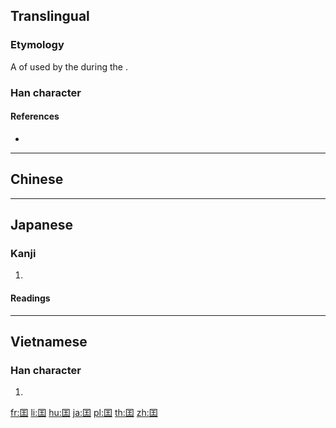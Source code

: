 {{character info/new}}
{{also|國|国}}
==Translingual==

===Etymology===
A {{w|variant Chinese character|variant form}} of {{m|mul|国}} used by the {{w|Taiping Heavenly Kingdom}} during the {{w|Qing Dynasty}}.

===Han character===
{{Han char|rn=31|rad=囗|as=04|sn=7|four=|canj=WMG|ids=⿴囗王}}

====References====
* {{Han ref|kx=0217.190|dkj=04716|dj=0445.020|hdz=10713.100|uh=56EF}}

----

==Chinese==
{{zh-see|國|o}}

----

==Japanese==

===Kanji===
{{ja-kanji|grade=uc|rs=囗04}}

# {{lb|ja|uncommon}} {{alternative form of|国|lang=ja}}

====Readings====
{{ja-readings
|goon=[[こく]] (koku)
|kanon=[[こく]] (koku)
|kun=[[くに]] (kuni)
}}

----

==Vietnamese==

===Han character===
{{vi-hantu|[[quốc]]|rs=囗04}}

# {{defn|lang=vi|sort=囗04}}

[[fr:囯]]
[[li:囯]]
[[hu:囯]]
[[ja:囯]]
[[pl:囯]]
[[th:囯]]
[[zh:囯]]